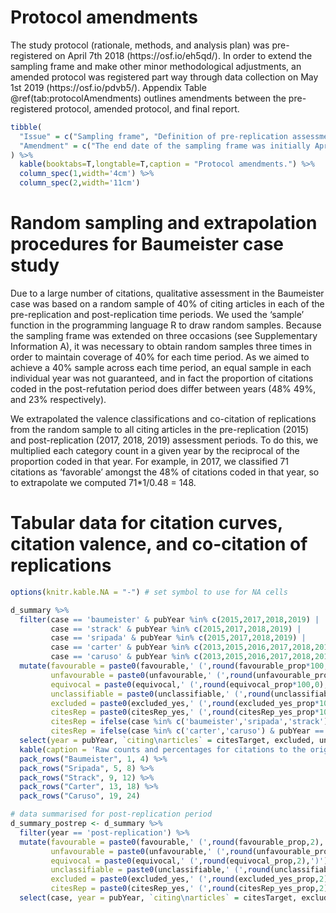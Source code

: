 # Protocol amendments {#appA}

The study protocol (rationale, methods, and analysis plan) was pre-registered on April 7th 2018 (https://osf.io/eh5qd/). In order to extend the sampling frame and make other minor methodological adjustments, an amended protocol was registered part way through data collection on May 1st 2019 (https://osf.io/pdvb5/). Appendix Table \@ref(tab:protocolAmendments) outlines amendments between the pre-registered protocol, amended protocol, and final report.

```r
tibble(
  "Issue" = c("Sampling frame", "Definition of pre-replication assessment period", "Exclusion of replication year from qualitative assessment", "Automated extraction of citation contexts and replication co-citation", "Counter-arguments", "Dual-coding for citation valence classification", "Examination of characteristics of articles providing counter-arguments.","Renaming of two citation patterns", "Data exclusions"),
  "Amendment" = c("The end date of the sampling frame was initially April 6th 2018 (see pre-registered protocol). Later, we decided to extend the sampling frame to April 26th 2019 to learn more about how the citation curves developed over time (see amended protocol). Finally, we decided to extend the sampling frame to December 31st 2019 to ensure we had all citations for the year 2019.", "Initially, the pre-replication assessment period was defined as 2015 (i.e., replication year - 1) for the Registered Replication Report cases and all pre-replication years for the other cases. In practice, when the replication year - 1 definition is used for all cases, only one study (Caruso) has a citing article outside of this period, and it is only a single article. Therefore, we have decided that it is more straightforward to use the same definition of the pre-replication assessment period (replication year - 1) for all cases.", "The pre-registered protocol neglected to mention that we intended to exclude the replication year from qualitative assessment. This change was documented in the amended protocol.", "Initially, we intended to use Matlab code to partly automate the extraction of ‘citation contexts’ (text surrounding in-text citations) and identify replication co-citation. However, we found that the size of the relevant citation context varied substantially between articles, so we decided to extract all citation contexts manually. We also decided to identify replication co-citation manually too. These changes were documented in the amended protocol.","In the amended protocol, we clarified that we would attempt to identify counter-arguments in all articles that cited the original study and the replication study.", "Initially, we planned to dual code small batches of articles depending on the degree of inter-rater reliability. However, after encountering a number of somewhat ambiguous cases in our initial coding, we decided to dual-code all articles in order to reduce subjectivity and increase consistency between coders. This is documented in the amended protocol.", "After completing the study we thought it would be informative to examine the article types and journals of articles that provided counter-arguments, and any overlap in authorship with the original study authors or prior collaborators of the first authors of the original studies. These analyses were not pre-registered.", "After completing the study we decided to revise the following terminology from the protocol in order to improve clarity: “principled defence” was changed to “explicit defence” and “hollow defence” was changed to “absent defence”.", "The criteria to exclude data from qualitative assessment (no access, non-English language, and no original study citation in the main text, were not pre-registered. These exclusions were necessary because they precluded the qualitative assessment.")
) %>%
  kable(booktabs=T,longtable=T,caption = "Protocol amendments.") %>%
  column_spec(1,width='4cm') %>%
  column_spec(2,width='11cm')
```

# Random sampling and extrapolation procedures for Baumeister case study {#appB}

Due to a large number of citations, qualitative assessment in the Baumeister case was based on a random sample of 40% of citing articles in each of the pre-replication and post-replication time periods. We used the ‘sample’ function in the programming language R to draw random samples. Because the sampling frame was extended on three occasions (see Supplementary Information A), it was necessary to obtain random samples three times in order to maintain coverage of 40% for each time period. As we aimed to achieve a 40% sample across each time period, an equal sample in each individual year was not guaranteed, and in fact the proportion of citations coded in the post-refutation period does differ between years (48% 49%, and 23% respectively).

We extrapolated the valence classifications and co-citation of replications from the random sample to all citing articles in the pre-replication (2015) and post-replication (2017, 2018, 2019) assessment periods. To do this, we multiplied each category count in a given year by the reciprocal of the proportion coded in that year. For example, in 2017, we classified 71 citations as ‘favorable’ amongst the 48% of citations coded in that year, so to extrapolate we computed 71*1/0.48 = 148.

# Tabular data for citation curves, citation valence, and co-citation of replications {#appC}

```r
options(knitr.kable.NA = "-") # set symbol to use for NA cells

d_summary %>%
  filter(case == 'baumeister' & pubYear %in% c(2015,2017,2018,2019) |
         case == 'strack' & pubYear %in% c(2015,2017,2018,2019) |
         case == 'sripada' & pubYear %in% c(2015,2017,2018,2019) |
         case == 'carter' & pubYear %in% c(2013,2015,2016,2017,2018,2019) |
         case == 'caruso' & pubYear %in% c(2013,2015,2016,2017,2018,2019)) %>%
  mutate(favourable = paste0(favourable,' (',round(favourable_prop*100,0),'%)'),
         unfavourable = paste0(unfavourable,' (',round(unfavourable_prop*100,0),'%)'),
         equivocal = paste0(equivocal,' (',round(equivocal_prop*100,0),'%)'),
         unclassifiable = paste0(unclassifiable,' (',round(unclassifiable_prop*100,0),'%)'),
         excluded = paste0(excluded_yes,' (',round(excluded_yes_prop*100,0),'%)'),
         citesRep = paste0(citesRep_yes,' (',round(citesRep_yes_prop*100,0),'%)'),
         citesRep = ifelse(case %in% c('baumeister','sripada','strack') & pubYear == 2015, NA, citesRep), # set citesRep to NA in pre-replication year
         citesRep = ifelse(case %in% c('carter','caruso') & pubYear == 2013, NA, citesRep)) %>% # set citesRep to NA in pre-replication year
  select(year = pubYear, `citing\narticles` = citesTarget, excluded, unclassifiable, favourable, equivocal, unfavourable, citesRep) %>%
  kable(caption = 'Raw counts and percentages for citations to the original study, exclusions, citation valence, and concomitant citations to the replication study in qualitative assessment period. In the Baumeister case, numbers in square brackets in the citations column are the number of citing articles included in the random samples drawn from the pre-replication and post-replication time periods. Percentages for the Baumeister case are extrapolations based on the random samples.', booktabs=T, longtable=T) %>%
  pack_rows("Baumeister", 1, 4) %>%
  pack_rows("Sripada", 5, 8) %>%
  pack_rows("Strack", 9, 12) %>%
  pack_rows("Carter", 13, 18) %>%
  pack_rows("Caruso", 19, 24)
```

```r
# data summarised for post-replication period
d_summary_postrep <- d_summary %>%
  filter(year == 'post-replication') %>%
  mutate(favourable = paste0(favourable,' (',round(favourable_prop,2),')'),
         unfavourable = paste0(unfavourable,' (',round(unfavourable_prop,2),')'),
         equivocal = paste0(equivocal,' (',round(equivocal_prop,2),')'),
         unclassifiable = paste0(unclassifiable,' (',round(unclassifiable_prop,2),')'),
         excluded = paste0(excluded_yes,' (',round(excluded_yes_prop,2),')'),
         citesRep = paste0(citesRep_yes,' (',round(citesRep_yes_prop,2),')')) %>%
  select(case, year = pubYear, `citing\narticles` = citesTarget, excluded, unclassifiable, favourable, equivocal, unfavourable, citesRep)
```



